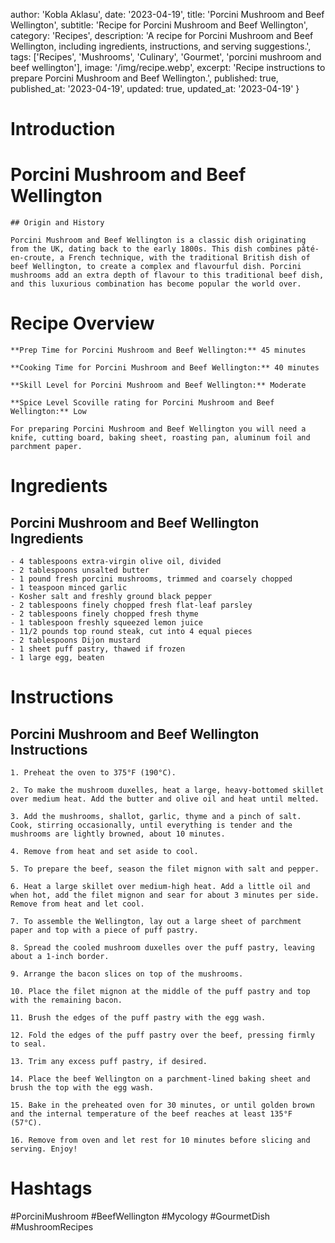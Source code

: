 
  author: 'Kobla Aklasu',
  date: '2023-04-19',
  title: 'Porcini Mushroom and Beef Wellington',
  subtitle: 'Recipe for Porcini Mushroom and Beef Wellington',
  category: 'Recipes',
  description: 'A recipe for Porcini Mushroom and Beef Wellington, including ingredients, instructions, and serving suggestions.',
  tags: ['Recipes', 'Mushrooms', 'Culinary', 'Gourmet', 'porcini mushroom and beef wellington'],
  image: '/img/recipe.webp',
  excerpt: 'Recipe instructions to prepare Porcini Mushroom and Beef Wellington.',
  published: true,
  published_at: '2023-04-19',
  updated: true,
  updated_at: '2023-04-19'
}


  # Introduction

# Porcini Mushroom and Beef Wellington
    
    ## Origin and History 
    
    Porcini Mushroom and Beef Wellington is a classic dish originating from the UK, dating back to the early 1800s. This dish combines pâté-en-croute, a French technique, with the traditional British dish of beef Wellington, to create a complex and flavourful dish. Porcini mushrooms add an extra depth of flavour to this traditional beef dish, and this luxurious combination has become popular the world over.

# Recipe Overview

    **Prep Time for Porcini Mushroom and Beef Wellington:** 45 minutes
    
    **Cooking Time for Porcini Mushroom and Beef Wellington:** 40 minutes
    
    **Skill Level for Porcini Mushroom and Beef Wellington:** Moderate
    
    **Spice Level Scoville rating for Porcini Mushroom and Beef Wellington:** Low
    
    For preparing Porcini Mushroom and Beef Wellington you will need a knife, cutting board, baking sheet, roasting pan, aluminum foil and parchment paper.

# Ingredients

## Porcini Mushroom and Beef Wellington Ingredients
    
    - 4 tablespoons extra-virgin olive oil, divided
    - 2 tablespoons unsalted butter
    - 1 pound fresh porcini mushrooms, trimmed and coarsely chopped
    - 1 teaspoon minced garlic
    - Kosher salt and freshly ground black pepper
    - 2 tablespoons finely chopped fresh flat-leaf parsley
    - 2 tablespoons finely chopped fresh thyme
    - 1 tablespoon freshly squeezed lemon juice
    - 11/2 pounds top round steak, cut into 4 equal pieces
    - 2 tablespoons Dijon mustard
    - 1 sheet puff pastry, thawed if frozen
    - 1 large egg, beaten

# Instructions

## Porcini Mushroom and Beef Wellington Instructions 
    
    1. Preheat the oven to 375°F (190°C).
    
    2. To make the mushroom duxelles, heat a large, heavy-bottomed skillet over medium heat. Add the butter and olive oil and heat until melted. 
    
    3. Add the mushrooms, shallot, garlic, thyme and a pinch of salt. Cook, stirring occasionally, until everything is tender and the mushrooms are lightly browned, about 10 minutes. 
    
    4. Remove from heat and set aside to cool.
    
    5. To prepare the beef, season the filet mignon with salt and pepper.
    
    6. Heat a large skillet over medium-high heat. Add a little oil and when hot, add the filet mignon and sear for about 3 minutes per side. Remove from heat and let cool.
    
    7. To assemble the Wellington, lay out a large sheet of parchment paper and top with a piece of puff pastry. 
    
    8. Spread the cooled mushroom duxelles over the puff pastry, leaving about a 1-inch border. 
    
    9. Arrange the bacon slices on top of the mushrooms.
    
    10. Place the filet mignon at the middle of the puff pastry and top with the remaining bacon.
    
    11. Brush the edges of the puff pastry with the egg wash.
    
    12. Fold the edges of the puff pastry over the beef, pressing firmly to seal.
    
    13. Trim any excess puff pastry, if desired.
    
    14. Place the beef Wellington on a parchment-lined baking sheet and brush the top with the egg wash.
    
    15. Bake in the preheated oven for 30 minutes, or until golden brown and the internal temperature of the beef reaches at least 135°F (57°C).
    
    16. Remove from oven and let rest for 10 minutes before slicing and serving. Enjoy!

# Hashtags

#PorciniMushroom #BeefWellington #Mycology #GourmetDish #MushroomRecipes



